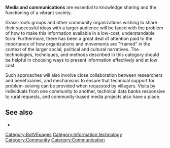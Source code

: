 {{topic header| default.png | Communication}}
{{merge from|Communication}}

'''Media and communications''' are essential to knowledge sharing and the functioning of a vibrant society. 

Grass-roots groups and other community organizations wishing to share their successful ideas with a larger audience will be faced with the problem of how to make this information available in a low-cost, understandable form. Furthermore, there has been a great deal of attention paid to the importance of how organizations and movements are "framed" in the context of the larger social, political and cultural narratives. The technologies, techniques, and methods described in this category should be helpful in choosing ways to present information effectively and at low cost.

Such approaches will also involve close collaboration between researchers and beneficiaries, and mechanisms to ensure that technical support for problem-solving can be provided when requested by villagers. Visits by individuals from one community to another, technical data banks responsive to rural requests, and community-based media projects also have a place.

== See also ==

* {{cl|Social media}}

{{stub}}

[[Category:BotVEpages]]
[[Category:Information technology]]
[[Category:Community]]
[[Category:Communication]]